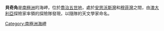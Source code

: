 {{coord|67|43|S|146|34|E|display=title}}

'''貝奇角'''是[[南極洲|南極洲]]的海岬，位於[[喬治五世地|喬治五世地]]，處於[[安思沃斯灣|安思沃斯灣]]和[[穆菲灣|穆菲灣]]之間，由[[澳大利亞|澳大利亞]]探險家率領的探險隊發現，以隨隊的天文學家命名。

{{DEFAULTSORT:Cape Bage}}
[[Category:南極洲海岬|Category:南極洲海岬]]


{{GeorgeVLand-geo-stub}}